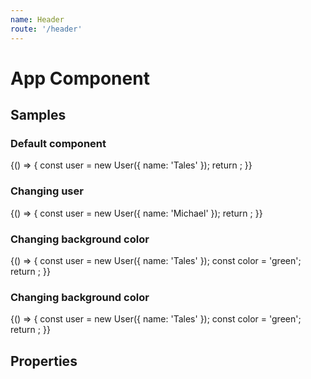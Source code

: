 ```yaml
---
name: Header
route: '/header'
---
```



# App Component

## Samples

### Default component

<Playground>
    {() => {
        const user = new User({ name: 'Tales' });
        return <HeaderComponent user={user} />;
    }}
</Playground>

### Changing user

<Playground>
    {() => {
        const user = new User({ name: 'Michael' });
        return <HeaderComponent user={user} />;
    }}
</Playground>

### Changing background color

<Playground>
    {() => {
        const user = new User({ name: 'Tales' });
        const color = 'green';
        return <HeaderComponent user={user} backgroundColor={color} />;
    }}
</Playground>

### Changing background color

<Playground>
    {() => {
        const user = new User({ name: 'Tales' });
        const color = 'green';
        return <HeaderComponent user={user} backgroundColor={color} />;
    }}
</Playground>

## Properties

<Props of={HeaderComponent} />
